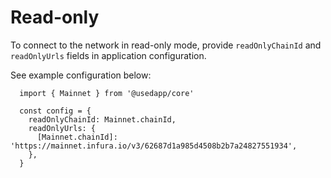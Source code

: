 # Read-only

To connect to the network in read-only mode, provide ``readOnlyChainId`` and ``readOnlyUrls`` fields in application configuration.

See example configuration below:

```tsx
  import { Mainnet } from '@usedapp/core'

  const config = {
    readOnlyChainId: Mainnet.chainId,
    readOnlyUrls: {
      [Mainnet.chainId]: 'https://mainnet.infura.io/v3/62687d1a985d4508b2b7a24827551934',
    },
  }
```
